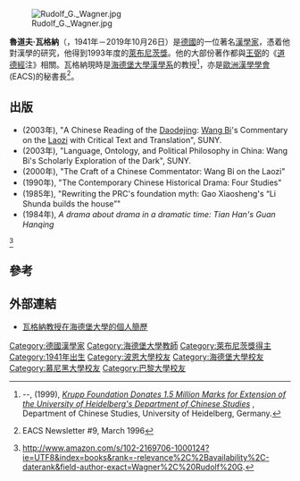 [[File:Rudolf_G._Wagner.jpg|thumb]]

'''魯道夫·瓦格納'''（{{lang|de|'''Rudolf G. Wagner'''}}，1941年－2019年10月26日）是[[德國|德國]]的一位著名[[漢學家|漢學家]]，憑着他對漢學的研究，他得到1993年度的[[萊布尼茨獎|萊布尼茨獎]]。他的大部份著作都與[[王弼_(三國)|王弼]]的《[[道德經|道德經]]注》相關。瓦格納現時是[[海德堡大學|海德堡大學]][[海德堡大學漢學系|漢學系]]的教授<ref>--, (1999), ''[http://www.uni-heidelberg.de/press/news/press57_wagner_e.html Krupp Foundation Donates 1.5 Million Marks for Extension of the University of Heidelberg's Department of Chinese Studies] {{Wayback|url=http://www.uni-heidelberg.de/press/news/press57_wagner_e.html |date=20070310152620 }}'', Department of Chinese Studies, University of Heidelberg, Germany.</ref>，亦是[[歐洲漢學學會|歐洲漢學學會]](EACS)的秘書長<ref>{{cite web |url=http://www.soas.ac.uk/eacs/newsl/nl9.htm |title=存档副本 |accessdate=2006-12-07 |deadurl=yes |archiveurl=https://web.archive.org/web/20061230102306/http://www.soas.ac.uk/eacs/newsl/nl9.htm |archivedate=2006-12-30 }} EACS Newsletter #9, March 1996</ref>。

== 出版 ==
* (2003年), "A Chinese Reading of the [[道德經|Daodejing]]: [[王弼|Wang Bi]]'s Commentary on the [[老子|Laozi]] with Critical Text and Translation", SUNY.
* (2003年), "Language, Ontology, and Political Philosophy in China: Wang Bi's Scholarly Exploration of the Dark", SUNY.
* (2000年), "The Craft of a Chinese Commentator: Wang Bi on the Laozi"
* (1990年), "The Contemporary Chinese Historical Drama: Four Studies"
* (1985年), "Rewriting the PRC's foundation myth: Gao Xiaosheng's “Li Shunda builds the house”"
* (1984年), ''A drama about drama in a dramatic time: Tian Han's Guan Hanqing''
<ref>http://www.amazon.com/s/102-2169706-1000124?ie=UTF8&index=books&rank=-relevance%2C%2Bavailability%2C-daterank&field-author-exact=Wagner%2C%20Rudolf%20G.</ref>
== 參考 ==
<references />

== 外部連結 ==
* [https://web.archive.org/web/20070310153237/http://gw.sino.uni-heidelberg.de/staff/wagner/ 瓦格納教授在海德堡大學的個人簡歷]

{{Authority control}}
{{Germany-bio-stub}}

{{DEFAULTSORT: Wagner, Rudolf}}
[[Category:德國漢學家|Category:德國漢學家]]
[[Category:海德堡大學教師|Category:海德堡大學教師]]
[[Category:萊布尼茨獎得主|Category:萊布尼茨獎得主]]
[[Category:1941年出生|Category:1941年出生]]
[[Category:波恩大學校友|Category:波恩大學校友]]
[[Category:海德堡大學校友|Category:海德堡大學校友]]
[[Category:慕尼黑大學校友|Category:慕尼黑大學校友]]
[[Category:巴黎大學校友|Category:巴黎大學校友]]